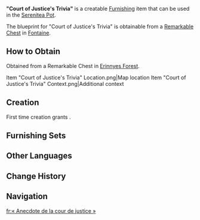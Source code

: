 {{Furnishing Infobox
|id             = 373425
|category       = Landscape
|subcategory    = Large Object
|quality        = 4
|adeptal_energy = 90
|load           = 65
|reduced_load   = 47
|description    = An announcement board with four switchable panels. It is identical to the one on the pillar in front of [[The Steambird]]'s gates.<br>When first designed, this sort of announcement board was used to display "the hottest monthly news" from said paper. The editors would select the most popular reports and put up their titles for public viewing.<br>To see one's work up there was to know that the La Verite Prize, the highest media honor in the nation, was within arm's reach. As such, this board was also known as the "La Verite Pillar."<br>Unfortunately, it was not long before The Steambird made the decision to stop regularly updating the headlines on the board, owing to the sheer number of excellent reports available...
|blueprint      = Remarkable Chest
}}
'''"Court of Justice's Trivia"''' is a creatable [[Furnishing]] item that can be used in the [[Serenitea Pot]].

The blueprint for "Court of Justice's Trivia" is obtainable from a [[Remarkable Chest]] in [[Fontaine]].

==How to Obtain==
Obtained from a Remarkable Chest in [[Erinnyes Forest]].
<gallery>
Item "Court of Justice's Trivia" Location.png|Map location
Item "Court of Justice's Trivia" Context.png|Additional context
</gallery>

==Creation==
First time creation grants {{Item|Trust|24|x=90}}.
{{Recipe
|type = Creation
|time = 16h
|Iron Chunk = 4
|White Iron Chunk = 12
|sort = Iron Chunk;White Iron Chunk
}}

==Furnishing Sets==
{{Craft Usage|type=Furnishing Set}}

==Other Languages==
{{Other Languages
|en      = "Court of Justice's Trivia"
|zhs     = 「正义之廷的趣闻」
|zhs_rm  = 
|zht     = 「正義之廷的趣聞」
|zht_rm  = 
|zh_tl   = 
|ja      = 「正義の都のこぼれ話」
|ja_rm   = "Seigi no Miyako no Koborebanashi"
|ja_tl   = "Capital of Justice's Trivia"
|ko      = 「정의의 성의 이야기」
|ko_rm   = 
|ko_tl   = "Tale of the Castle of Justice"
|es      = Noticias interesantes de la corte de la justicia
|es_tl   = Interesting News from the Court of Justice
|fr      = «&nbsp;Anecdote de la cour de justice&nbsp;»
|fr_tl   = "Court of Justice's Anecdote"
|ru      = «Слухи Дворца справедливости»
|ru_tl   = 
|th      = "เรื่องน่าสนใจแห่งศาลเที่ยงธรรม"
|th_rm   = 
|th_tl   = 
|vi      = Thú Vị Của Sảnh Chính Nghĩa
|vi_tl   = 
|de      = „Anekdoten der gerechten Vorsehung“
|de_tl   = "Anecdotes of Just Providence"
|id      = "Trivia Balai Pengadilan"
|id_tl   = "Court of Justice's Trivia"
|pt      = "Curiosidades da Corte da Justiça"
|pt_tl   = "Court of Justice's Curiosities"
|tr      = "Adalet Sarayı Dedikoduları"
|tr_tl   = 
|it      = Quiz della Corte di Giustizia
|it_tl   = Court of Justice's Quiz
}}

==Change History==
{{Change History|4.2}}

==Navigation==
{{Furnishing Navbox|exterior}}

[[fr:« Anecdote de la cour de justice »]]